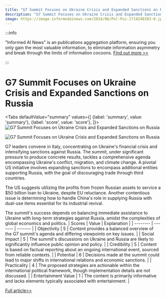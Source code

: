 ```yaml
---
title: "G7 Summit Focuses on Ukraine Crisis and Expanded Sanctions on Russia"
description: "G7 Summit Focuses on Ukraine Crisis and Expanded Sanctions on Russia"
image: https://image.informedainews.com/2024/06/Pol-Pui-1718248383-0.jpg
---
```



:::info

"Informed AI News" is an publications aggregation platform, ensuring you only gain the most valuable information, to eliminate information asymmetry and break through the limits of information cocoons.  [Find out more >>](/docs/guides)

:::

# G7 Summit Focuses on Ukraine Crisis and Expanded Sanctions on Russia


<Tabs
	defaultValue="summary"
	values={[
	{label: 'summary', value: 'summary'},
	{label: 'score', value: 'score'},
]}>
<TabItem value="summary">
<img
  src="https://image.informedainews.com/2024/06/Pol-Pui-1718248383-0.jpg"
  alt="G7 Summit Focuses on Ukraine Crisis and Expanded Sanctions on Russia"
/>

<img
  src="https://image.informedainews.com/2024/06/Pol-fd3-1718248383-1.jpg"
  alt="G7 Summit Focuses on Ukraine Crisis and Expanded Sanctions on Russia"
/>



G7 leaders convene in Italy, concentrating on Ukraine's financial crisis and intensifying sanctions against Russia. The summit, under significant pressure to produce concrete results, tackles a comprehensive agenda encompassing Ukraine's conflict, migration, and climate change. A pivotal US initiative involves expanding sanctions to encompass additional entities supporting Russia, with the goal of discouraging trade through third countries.

The US suggests utilizing the profits from frozen Russian assets to service a $50 billion loan to Ukraine, despite EU reluctance. Another contentious issue is determining how to handle China's role in supplying Russia with dual-use items essential for its industrial revival.

The summit's success depends on balancing immediate assistance to Ukraine with long-term strategies against Russia, amidst the complexities of global economics and politics.
</TabItem>
<TabItem value="score">
	| Scores     | Value   | Explanation |
	| -------- | ------- | ------- |
	| Objectivity  | 5    | Content provides a balanced overview of the G7 summit's agenda and differing viewpoints on key issues.    |
	| Social Impact | 5     | The summit's discussions on Ukraine and Russia are likely to significantly influence public opinion and policy.    |
	| Credibility    | 5    | Content is based on factual reporting about an ongoing international event, sourced from reliable contexts.    |
	| Potential    | 6    | Decisions made at the summit could lead to major shifts in international relations and economic sanctions.    |
	| Practicality    | 4    | The proposed strategies are actionable within the international political framework, though implementation details are not discussed.    |
	| Entertainment Value    | 1    | The content is primarily informative and lacks elements typically associated with entertainment.    |
</TabItem>
</Tabs>

[Full article>>](https://www.theguardian.com/world/article/2024/jun/12/g7-countries-head-to-italy-for-summit-as-ukraine-and-russia-top-the-agenda)
